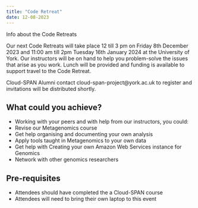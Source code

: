 ```yaml
---
title: "Code Retreat"
date: 12-08-2023
---
```


Info about the Code Retreats

Our next Code Retreats will take place 12 till 3 pm on Friday 8th December 2023 and 11:00 am till 2pm Tuesday 16th January 2024 at the University of York. Our instructors will be on hand to help you problem-solve the issues that arise as you work. Lunch will be provided and funding is available to support travel to the Code Retreat.

Cloud-SPAN Alumni contact cloud-span-project@york.ac.uk to register and invitations will be distributed shortly.

## What could you achieve?

* Working with your peers and with help from our instructors, you could:
* Revise our Metagenomics course 
* Get help organising and documenting your own analysis 
* Apply tools taught in Metagenomics to your own data
* Get help with Creating your own Amazon Web Services instance for Genomics
* Network with other genomics researchers 


## Pre-requisites 

* Attendees should have completed the a Cloud-SPAN course
* Attendees will need to bring their own laptop to this event
